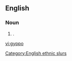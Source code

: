 ==English==

===Noun===
{{en-noun}}

# {{slang|pejorative|British}} {{alternative spelling of|[[gippo]]}}.

[[Category:English ethnic slurs]]

[[vi:gyppo]]